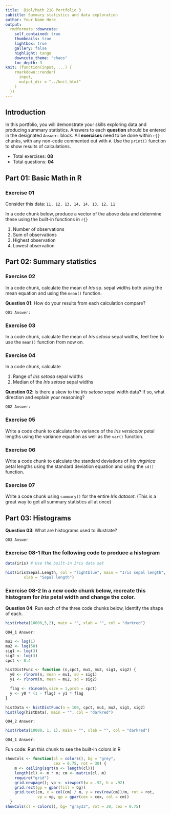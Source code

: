 ```yaml
---
title:  Biol/Math 218 Portfolio 3
subtitle: Summary statistics and data exploration
author: Your Name Here
output:
  rmdformats::downcute:
    self_contained: true
    thumbnails: true
    lightbox: true
    gallery: false
    highlight: tango
    downcute_theme: "chaos"
    toc_depth: 3
knit: (function(input, ...) {
    rmarkdown::render(
      input,
      output_dir = "../knit_html"
    )
  })
---
```


## Introduction 
In this portfolio, you will demonstrate your skills exploring data and producing summary 
statistics. Answers to each **question** should be entered in the 
designated `Answer:` block. All **exercises** need to be done within `r{}` chunks, with any 
non-code commented out with `#`. Use the `print()` function to show results of calculations.

- Total exercises: **08**
- Total questions: **04**

## Part 01: Basic Math in R

### Exercise 01
Consider this data: `11, 12, 13, 14, 14, 13, 12, 11`

In a code chunk below, produce a vector of the above data and determine 
these using the built-in functions in `r{}`

  1) Number of observations
  2) Sum of observations
  3) Highest observation
  4) Lowest observation

## Part 02: Summary statistics 

### Exercise 02
In a code chunk, calculate the mean of *Iris* sp. sepal widths 
both using the mean equation and using the `mean()` function.

**Question 01**: How do your results from each calculation compare?

`Q01 Answer:`

### Exercise 03
In a code chunk, calculate the mean of *Iris setosa* sepal widths, feel
free to use the `mean()` function from now on.

### Exercise 04
In a code chunk, calculate

  1) Range of *Iris setosa* sepal widths
  2) Median of the *Iris setosa* sepal widths

**Question 02**: Is there a skew to the *Iris setosa* sepal width data? 
If so, what direction and explain your reasoning?

`Q02 Answer:`

### Exercise 05
Write a code chunk to calculate the variance of the *Iris versicolor* 
petal lengths using the variance equation as well as the `var()` function.

### Exercise 06
Write a code chunk to calculate the standard deviations of *Iris virginica* petal 
lengths using the standard deviation equation and using the `sd()` function.

### Exercise 07
Write a code chunk using `summary()` for the entire *Iris dataset*.  (This is
a great way to get all summary statistics all at once)

## Part 03: Histograms

**Question 03**: What are histograms used to illustrate?

`Q03 Answer`

### Exercise 08-1 Run the following code to produce a histogram

```r
data(iris) # Use the built-in Iris data set

hist(iris$Sepal.Length, col = "lightblue", main = "Iris sepal length",
        xlab = "Sepal length")
```

### Exercise 08-2 In a new code chunk below, recreate this histogram for *Iris* petal width and change the color.

**Question 04**: Run each of the three code chunks below, identify the shape of each.

```r
hist(rbeta(10000,5,2), main = "", xlab = "", col = "darkred")
```
`Q04_1 Answer:`
```r
mu1 <- log(1)
mu2 <- log(50)
sig1 <- log(3)
sig2 <- log(3)
cpct <- 0.4

histDistFunc <- function (n,cpct, mu1, mu2, sig1, sig2) {
  y0 <- rlnorm(n, mean = mu1, sd = sig1)
  y1 <- rlnorm(n, mean = mu2, sd = sig2)

  flag <- rbinom(n,size = 1,prob = cpct)
  y <- y0 * (1 - flag) + y1 * flag 
}

histData <- histDistFunc(n = 100, cpct, mu1, mu2, sig1, sig2)
hist(log(histData), main = "", col = "darkred")
```
`Q04_2 Answer:`
```r

hist(rbeta(10000, 1, 1), main = "", xlab = "", col = "darkred")
```
`Q04_1 Answer:`


Fun code: Run this chunk to see the built-in colors in R
```r
showCols <- function(cl = colors(), bg = "grey",
                     cex = 0.75, rot = 30) {
    m <- ceiling(sqrt(n <- length(cl)))
    length(cl) <- m * m; cm <- matrix(cl, m)
    require("grid")
    grid.newpage(); vp <- viewport(w = .92, h = .92)
    grid.rect(gp = gpar(fill = bg))
    grid.text(cm, x = col(cm) / m, y = rev(row(cm))/m, rot = rot,
              vp = vp, gp = gpar(cex = cex, col = cm))
  }
showCols(cl = colors(), bg= "gray33", rot = 30, cex = 0.75)
```